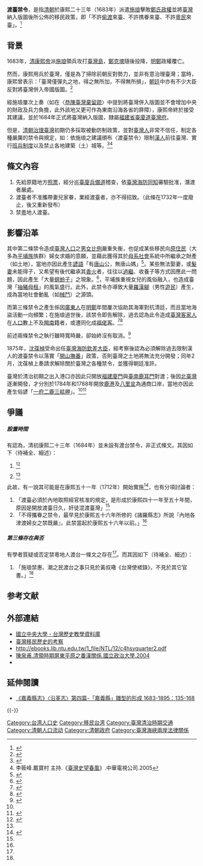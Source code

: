 '''渡臺禁令'''，是指[[清朝|清朝]]於康熙二十三年（1683年）派遣[[施琅|施琅]]擊敗[[明鄭時期|鄭氏政權]]並將[[臺灣明鄭時期|臺灣]]納入版圖後所公佈的移民政策，即「不許[[偷渡|偷渡]]來臺、不許携眷來臺、不許[[廣東人|粵民]]來臺」。<ref>{{Cite web |url=http://www.taiwanus.net/history/3/39.htm |title=滿清的禁止移民政策 |access-date=2011-10-30 |archive-date=2021-01-16 |archive-url=https://web.archive.org/web/20210116003052/http://www.taiwanus.net/history/3/39.htm |dead-url=no }}</ref>
{{台灣歷史}}

== 背景 ==
1683年，[[清|清]][[康熙帝|康熙帝]]派[[施琅|施琅]]領兵攻打[[臺灣島|臺灣島]]，[[鄭克塽|鄭克塽]]隨後投降，[[明鄭|明鄭]]政權覆亡。

然而，康熙用兵於臺灣，僅是為了掃除前朝反對勢力，並非有意治理臺灣；當時，康熙曾表示：「臺灣僅彈丸之地，得之無所加，不得無所損」，[[朝廷|朝廷]]中亦有不少大臣反對將臺灣併入帝國版圖。<ref>{{Cite web|url=http://www.shs.edu.tw/works/essay/2014/03/2014032822392219.pdf|title=渡臺禁令|accessdate=2016-11-30|author=林思綺,陳婷均|date=|publisher=|archive-date=2019-06-26|archive-url=https://web.archive.org/web/20190626031656/https://www.shs.edu.tw/works/essay/2014/03/2014032822392219.pdf|dead-url=no}}</ref>

經施琅屢次上奏（如在〈[[恭陳臺灣棄留疏|恭陳臺灣棄留疏]]〉中提到將臺灣併入版圖並不會增加中央的財政及兵力負擔，此外該地又更可作為東南沿海各省的屏障），康熙帝終於接受其建議，並於1684年正式將臺灣納入版圖，隸屬[[福建省|福建省]][[臺廈道|臺廈道]][[臺灣府|臺灣府]]。

但是，[[臺灣清治時期|清朝治理臺灣]]初期仍多採取被動防制政策，並對[[臺灣人|臺灣人]]非常不信任，制定各種嚴厲的禁令與規定，如：依施琅之建議頒布〈渡臺禁令〉限制[[漢人|漢人]]前往臺灣、實行[[班兵制度|班兵制度]]以及禁止各地建築（土）城等。<ref>{{Cite web|url=http://distance.shu.edu.tw/taiwan/ch09/CH09_SEC02.HTM|title=第9章第二節　清初移民三禁|accessdate=2016-11-30|work=distance.shu.edu.tw|archive-url=https://web.archive.org/web/20161104053040/http://distance.shu.edu.tw/taiwan/ch09/CH09_SEC02.HTM|archive-date=2016-11-04|dead-url=yes}}</ref><ref>李筱峰.戴寶村 主持.《[[臺灣史望春風|臺灣史望春風]]》.中華電視公司.2005</ref>

== 條文內容 ==
#先給原籍地方[[照票|照票]]，經分巡[[臺廈兵備道|臺廈兵備道]]稽查，依[[臺灣府海防補盜同知|臺灣海防同知]]審驗批准，潛渡者嚴處。
# 渡臺者不准攜帶妻兒家眷，業經渡臺者，亦不得招致。（此條在1732年一度廢止，後又重新發布）
# 禁[[粵|粵]]地人渡臺。

== 影響沿革 ==
其中第二條禁令造成[[臺灣人口|臺灣人口]]之[[性別比|男女比例]]嚴重失衡，也促成某些移民向[[原住民|原住民]]（大多為[[平埔族|平埔族]]族群）婦女求婚的意願，並藉此獲得其於[[母系制度|母系社會]]系統中所繼承之財產（如土地），當地亦因此產生[[諺語|諺語]]「有[[唐山_(消歧义)|唐山]]公，無唐山媽」<ref name=":0">{{Cite web|url=http://wsp.ks.edu.tw/~twn/adage.htm|title=台灣歷史與台灣諺語（總篇）|accessdate=2016-11-30|author=黃招榮|date=|publisher=|archive-url=https://web.archive.org/web/20170305003003/http://wsp.ks.edu.tw/~twn/adage.htm|archive-date=2017-03-05|dead-url=yes}}</ref>。某些無法娶妻，或[[髮妻|髮妻]]未能得子，又希望有後代繼承其[[香火|香火]]者，往往以[[過繼|過繼]]、收養子等方式因應此一問題，因此產生「大量[[收養|螟蛉子]]」之現象。<ref>{{Cite book|url=https://books.google.com.tw/books?id=3XoHzQPG0pEC&pg=PA17&lpg=PA17&dq=%E3%80%8C%E6%B8%A1%E8%87%BA%E7%A6%81%E4%BB%A4%E3%80%8D%E7%9A%84%E9%A0%92%E8%A1%8C&source=bl&ots=4e58NF2mZK&sig=pE-uR-wZw65KXft_rtVI1zycJc4&hl=zh-TW&sa=X&ved=0ahUKEwivy-Kd8s_QAhWEi5QKHYfNDIwQ6AEIRzAJ#v=onepage&q=%E3%80%8C%E6%B8%A1%E8%87%BA%E7%A6%81%E4%BB%A4%E3%80%8D%E7%9A%84%E9%A0%92%E8%A1%8C&f=false|title=女真後裔在臺灣: 粘氏宗族與彰化福興地區的發展|date=2005-01-01|publisher=五南圖書出版股份有限公司|isbn=9789867332448|language=zh-TW|access-date=2016-11-30|archive-date=2021-03-01|archive-url=https://web.archive.org/web/20210301100647/https://books.google.com.tw/books?id=3XoHzQPG0pEC&pg=PA17&lpg=PA17&dq=%E3%80%8C%E6%B8%A1%E8%87%BA%E7%A6%81%E4%BB%A4%E3%80%8D%E7%9A%84%E9%A0%92%E8%A1%8C&source=bl&ots=4e58NF2mZK&sig=pE-uR-wZw65KXft_rtVI1zycJc4&hl=zh-TW&sa=X&ved=0ahUKEwivy-Kd8s_QAhWEi5QKHYfNDIwQ6AEIRzAJ#v=onepage&q=%E3%80%8C%E6%B8%A1%E8%87%BA%E7%A6%81%E4%BB%A4%E3%80%8D%E7%9A%84%E9%A0%92%E8%A1%8C&f=false|dead-url=no}}</ref>，平埔族重視女兒的風俗融入，也造成臺灣「[[抽豬母租|抽豬母租]]」的風氣盛行。此外，此禁令亦導致大量[[羅漢腳|羅漢腳]]（男性[[遊民|遊民]]）產生，成為當地社會動亂（如[[分類械鬥|械鬥]]）之源頭。

而第三條禁令之產生係因[[廣東人|廣東人]]在[[明鄭王朝|明鄭]]年間屢次協助其海軍對抗清廷，而且當地海盜活動一向頻繁；在施琅過世後，該禁令即告解除，過去認為此令造成[[臺灣客家人|臺灣客家人]]在[[臺灣人口|人口]]數上不及[[閩南人|閩南]]籍者，或遭同化成[[福佬客|福佬客]]。<ref>{{Cite web|url=http://163.32.177.8/hakka/h4.htm|title=客家語言|accessdate=2016-11-30|work=163.32.177.8|archive-date=2017-03-05|archive-url=https://web.archive.org/web/20170305015212/http://163.32.177.8/hakka/h4.htm|dead-url=no}}</ref><ref>{{Cite book|url=https://books.google.com.tw/books?id=cTc-iVts9oUC&pg=PA77&lpg=PA77&dq=%E6%B8%A1%E8%87%BA%E7%A6%81%E4%BB%A4&source=bl&ots=GTHLzI7wJu&sig=PfM84wHdIShU7t339GQrrqVB-fQ&hl=zh-TW&sa=X&ved=0ahUKEwjbm6n--8_QAhXJk5QKHSnyBUw4HhDoAQhDMAk#v=onepage&q=%E6%B8%A1%E8%87%BA%E7%A6%81%E4%BB%A4&f=false|title=戰後臺灣的歷史學硏究, 1945-2000: 臺灣史|date=2004-01-01|publisher=國立臺灣大學出版中心|isbn=9789570176193|language=zh-TW|access-date=2016-11-30|archive-date=2020-09-11|archive-url=https://web.archive.org/web/20200911154001/https://books.google.com.tw/books?id=cTc-iVts9oUC&pg=PA77&lpg=PA77&dq=%E6%B8%A1%E8%87%BA%E7%A6%81%E4%BB%A4&source=bl&ots=GTHLzI7wJu&sig=PfM84wHdIShU7t339GQrrqVB-fQ&hl=zh-TW&sa=X&ved=0ahUKEwjbm6n--8_QAhXJk5QKHSnyBUw4HhDoAQhDMAk#v=onepage&q=%E6%B8%A1%E8%87%BA%E7%A6%81%E4%BB%A4&f=false|dead-url=no}}</ref>

前述兩條禁令之執行雖時寬時嚴，卻始終沒有取消。<ref>{{Cite book|url=https://books.google.com.tw/books?id=xtlNAgAAQBAJ&pg=PA444&lpg=PA444&dq=%E6%B8%A1%E8%87%BA%E7%A6%81%E4%BB%A4&source=bl&ots=oBzV0Ubaga&sig=hSXAhYI91s6YlXwAqynh4oZidV8&hl=zh-TW&sa=X&ved=0ahUKEwig4daP-c_QAhUKmZQKHd3vD0o4FBDoAQhQMAk#v=onepage&q=%E6%B8%A1%E8%87%BA%E7%A6%81%E4%BB%A4&f=false|title=盛清社會與揚州研究|last=馮明珠等|first=|date=2011-11-09|publisher=遠流出版|year=|isbn=9789573268918|location=|pages=|language=zh-TW|access-date=2016-11-30|archive-date=2021-03-01|archive-url=https://web.archive.org/web/20210301100658/https://books.google.com.tw/books?id=xtlNAgAAQBAJ&pg=PA444&lpg=PA444&dq=%E6%B8%A1%E8%87%BA%E7%A6%81%E4%BB%A4&source=bl&ots=oBzV0Ubaga&sig=hSXAhYI91s6YlXwAqynh4oZidV8&hl=zh-TW&sa=X&ved=0ahUKEwig4daP-c_QAhUKmZQKHd3vD0o4FBDoAQhQMAk#v=onepage&q=%E6%B8%A1%E8%87%BA%E7%A6%81%E4%BB%A4&f=false|dead-url=no}}</ref>

1875年，[[沈葆楨|沈葆楨]]受命出任[[沈葆楨#臺灣海防欽差大臣|臺灣海防欽差大臣]]，經考察後認為必須解除過去限制漢人的渡臺禁令以落實「[[開山撫番|開山撫番]]」政策，否則臺灣之土地將無法充分開發；同年2月，沈葆楨上奏請求解除關於臺灣之各種禁令，並獲得朝廷准許。

臺灣於清治初期之出入港口亦因此只開放[[福建|福建]][[廈門|廈門]]與[[臺南|臺南]][[鹿耳門|鹿耳門]]對渡；後因[[北臺灣|北臺灣]]逐漸開發，才分別於1784年和1788年開放[[鹿港鎮|鹿港]]及[[八里坌|八里坌]]為通商口岸，當地亦因此產生俗諺「[[一府二鹿三艋舺|一府二鹿三艋舺]]」。<ref name=":0" /><ref>{{Cite web|url=http://library.taiwanschoolnet.org/cyberfair2003/C0316360079/web/iohw/doc17.htm|title=【府城舊事】‧清領時期|accessdate=2016-11-30|work=library.taiwanschoolnet.org|archive-date=2020-05-06|archive-url=https://web.archive.org/web/20200506180546/http://library.taiwanschoolnet.org/cyberfair2003/C0316360079/web/iohw/doc17.htm|dead-url=no}}</ref>

== 爭議 ==

===== 設置時間 =====
有{{who|部分學者}}認為，清初康熙二十三年（1684年）並未設有渡台禁令，非正式條文。其因如下（待補全、細述）：

# {{fact|「完全缺乏文獻證據」}}<ref name=":1">{{Cite book|title=嘉義縣志|last=阮|first=忠仁|publisher=嘉義縣政府|year=2009|isbn=9789860208023|location=嘉義縣太保市|chapterurl=https://www.tbocc.gov.tw/ModuleMsg/News_View.aspx?NewsClassID=61&SelectData_KeyWord=57&lang=tw|url=https://www.tbocc.gov.tw/ModuleMsg/News_View.aspx?NewsClassID=61&lang=tw|chapter=卷二（沿革志）|editor-last=雷|editor-first=家驥|editor2-first=昆財|editor2-last=吳|accessdate=2020-12-16|pages=|archive-date=2021-07-29|archive-url=https://web.archive.org/web/20210729142815/https://www.tbocc.gov.tw/ModuleMsg/News_View.aspx?NewsClassID=61&lang=tw|dead-url=no}}</ref>[https://www.tbocc.gov.tw/ModuleMsg/News_Detail.aspx?id=789&page=1&&SearchPagSize_Data=20&SearchDisplay=close&SelectData_KeyWord=57&NewsClassID=61&lang=tw {{Rp|135~136}}]
# {{fact|「文句不像清代文獻」}}<ref name=":1" />[https://www.tbocc.gov.tw/ModuleMsg/News_Detail.aspx?id=789&page=1&&SearchPagSize_Data=20&SearchDisplay=close&SelectData_KeyWord=57&NewsClassID=61&lang=tw {{Rp|135~136}}]

此故，有一說其可能是在康熙五十一年（1712年）開始實施<ref name=":2">{{Cite web|title=台灣人的族源·清國涉台禁令的原文·【渡台禁無照、禁攜眷、禁單身】|url=http://myweb.ncku.edu.tw/~ydtsai/taiwanese/index.htm|accessdate=2020-12-16|author=Y.D. Tsai of NCKU|date=2013年|format=|publisher=|language=|archive-date=2021-03-01|archive-url=https://web.archive.org/web/20210301100722/http://myweb.ncku.edu.tw/~ydtsai/taiwanese/index.htm|dead-url=no}}</ref>，也有分項討論者：

# 「渡臺必須於內地取照經官核准的規定，是形成於康熙四十一年至五十年間，原因是開放渡臺日久，奸徒混渡臺灣」<ref name=":1" />[https://www.tbocc.gov.tw/ModuleMsg/News_Detail.aspx?id=789&page=1&&SearchPagSize_Data=20&SearchDisplay=close&SelectData_KeyWord=57&NewsClassID=61&lang=tw {{Rp|137~138}}]
# 「不得攜眷之禁令，最早見於康熙五十六年所修的《諸羅縣志》所說『內地各津渡婦女之禁既嚴』，此禁當起於康熙五十六年以前。」<ref name=":1" />[https://www.tbocc.gov.tw/ModuleMsg/News_Detail.aspx?id=789&page=1&&SearchPagSize_Data=20&SearchDisplay=close&SelectData_KeyWord=57&NewsClassID=61&lang=tw {{Rp|137~138}}]

===== 第三條存在與否 =====
有學者質疑或否定禁粵地人渡台一條文之存在<ref name=":1" />[https://www.tbocc.gov.tw/ModuleMsg/News_Detail.aspx?id=789&page=1&&SearchPagSize_Data=20&SearchDisplay=close&SelectData_KeyWord=57&NewsClassID=61&lang=tw {{Rp|135~136}}]。而其因如下（待補全、細述）：

# 「施琅禁惠、潮之民渡台之事只見於黃叔璥《台灣使槎錄》，不見於其它官書。」<ref name=":2" />

== 参考文献 ==
{{Reflist|30em}}

==外部連結==
{{wikisource|恭陳臺灣棄留疏|恭陳臺灣棄留疏}}
*[http://hakka.ncu.edu.tw/Hakka_historyTeach/abstract_detail.php?sn=248 國立中央大學 - 台灣歷史教學資料庫] {{Wayback|url=http://hakka.ncu.edu.tw/Hakka_historyTeach/abstract_detail.php?sn=248 |date=20200506165840 }}
*[http://subtpg.tpg.gov.tw/web-life/taiwan/9608/9608-14.htm 臺灣移民歷史的考察] {{Wayback|url=http://subtpg.tpg.gov.tw/web-life/taiwan/9608/9608-14.htm |date=20160929123211 }}
*http://ebooks.lib.ntu.edu.tw/1_file/NTL/12/c4hsyquarter2.pdf {{Wayback|url=http://ebooks.lib.ntu.edu.tw/1_file/NTL/12/c4hsyquarter2.pdf |date=20210301100734 }}
*[https://nccur.lib.nccu.edu.tw/bitstream/140.119/34589/7/59012107.pdf 陳泉甫.清領時期屏東平原之番漢關係.國立政治大學.2004] {{Wayback|url=https://nccur.lib.nccu.edu.tw/bitstream/140.119/34589/7/59012107.pdf |date=20170305014349 }}
*{{Cite book|url=https://books.google.com.tw/books?id=4ECC3PnKHaAC&pg=PA468&lpg=PA468&dq=%E6%B8%A1%E8%87%BA%E7%A6%81%E4%BB%A4&source=bl&ots=xtnN9Ck1Za&sig=_X2Usg3jRxn6btwr98RTMI4EY1o&hl=zh-TW&sa=X&ved=0ahUKEwjbm6n--8_QAhXJk5QKHSnyBUw4HhDoAQgaMAA#v=onepage&q=%E6%B8%A1%E8%87%BA%E7%A6%81%E4%BB%A4&f=false|title=臺灣史|last=簡後聰|date=2002-01-01|publisher=五南圖書出版股份有限公司|isbn=9789571125497|language=zh-TW|access-date=2016-11-30|archive-date=2020-09-11|archive-url=https://web.archive.org/web/20200911154041/https://books.google.com.tw/books?id=4ECC3PnKHaAC&pg=PA468&lpg=PA468&dq=%E6%B8%A1%E8%87%BA%E7%A6%81%E4%BB%A4&source=bl&ots=xtnN9Ck1Za&sig=_X2Usg3jRxn6btwr98RTMI4EY1o&hl=zh-TW&sa=X&ved=0ahUKEwjbm6n--8_QAhXJk5QKHSnyBUw4HhDoAQgaMAA#v=onepage&q=%E6%B8%A1%E8%87%BA%E7%A6%81%E4%BB%A4&f=false|dead-url=no}}

== 延伸閱讀 ==
* [http://www.tbocc.gov.tw/ModuleMsg/Files/789/AttachFile/02-%E6%B2%BF%E9%9D%A9%E5%BF%97135-168.pdf 《嘉義縣志》〈沿革志〉第四篇-「嘉義縣」雛型的形成 1683-1895：135-168] {{Wayback|url=http://www.tbocc.gov.tw/ModuleMsg/Files/789/AttachFile/02-%E6%B2%BF%E9%9D%A9%E5%BF%97135-168.pdf |date=20201209082756 }}

{{-}}
{{台湾海峡两岸关系史}}
{{臺灣清治時期歷史事件}}
[[Category:台湾人口史|Category:台湾人口史]]
[[Category:移民台湾|Category:移民台湾]]
[[Category:臺灣清治時期交通|Category:臺灣清治時期交通]]
[[Category:清朝人口流动|Category:清朝人口流动]]
[[Category:清朝政府|Category:清朝政府]]
[[Category:臺灣海峽兩岸法律關係|Category:臺灣海峽兩岸法律關係]]